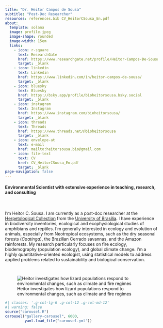 ```yaml
---
title: "Dr. Heitor Campos de Sousa"
subtitle: "Post-Doc Researcher"
resources: references.bib CV_HeitorCSousa_En.pdf
about: 
  template: solana
  image: profile.jpeg
  image-shape: rounded
  image-width: 15em
  links: 
    - icon: r-square
      text: ResearchGate
      href: https://www.researchgate.net/profile/Heitor-Campos-De-Sousa
      target: _blank
    - icon: linkedin
      text: Linkedin
      href: https://www.linkedin.com/in/heitor-campos-de-sousa/
      target: _blank
    - icon: bluesky
      text: Bluesky
      href: https://bsky.app/profile/bioheitorsousa.bsky.social
      target: _blank
    - icon: instagram
      text: Instagram
      href: https://www.instagram.com/bioheitorsousa/
      target: _blank
    - icon: threads
      text: Threads
      href: https://www.threads.net/@bioheitorsousa
      target: _blank
    - icon: envelope-at
      text: e-mail
      href: mailto:heitorsousa.bio@gmail.com
    - icon: file-text
      text: CV
      href: CV_HeitorCSousa_En.pdf
      target: _blank
page-navigation: false
---
```


#### Environmental Scientist with extensive experience in teaching, research, and consulting

\
\
I'm Heitor C. Sousa. I am currently as a post-doc researcher at the [Herpetological Collection](https://chunb.org) from the [University of Brasília](https://www.unb.br). I have experience in biodiversity inventories, ecological and ecophysiological studies of amphibians and reptiles. I'm generally interested in ecology and evolution of animals, especially from Neotropical ecosystems, such as the dry seasonal forests (*Caatinga*), the Brazilian Cerrado savannas, and the Amazon rainforests. My research particularly focuses on fire ecology, biodemography (population ecology), and global climate change. I'm a highly quantitative-oriented ecologist, using statistical models to address applied problems related to sustainability and biological conservation.

\

![Heitor investigates how lizard populations respond to environmental changes, such as climate and fire regimes](profile_lizard.jpeg)

```r
#| classes: '.g-col-lg-6 .g-col-12 .g-col-md-12'
#| warning: false
source("carousel.R")
carousel("gallery-carousel", 6000, 
         yaml.load_file("carousel.yml"))
```
